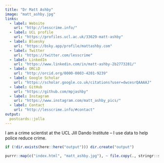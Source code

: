 ```yaml
---
title: "Dr Matt Ashby"
image: "matt_ashby.jpg"
links:
  - label: Website
    url: "http://lesscrime.info/"
  - label: UCL profile
    url: "https://profiles.ucl.ac.uk/33629-matt-ashby"
  - label: Bluesky
    url: "https://bsky.app/profile/mattashby.com"
  - label: Twitter
    url: "https://twitter.com/lesscrime"
  - label: LinkedIn
    url: "https://www.linkedin.com/in/matt-ashby-2b2773281/"
  - label: ORCiD
    url: "http://orcid.org/0000-0003-4201-9239"
  - label: Google Scholar
    url: "https://scholar.google.co.uk/citations?user=dwcesrQAAAAJ"
  - label: GitHub
    url: "https://github.com/mpjashby"
  - label: Instagram
    url: "https://www.instagram.com/matt_ashby_pics/"
  - label: Contact
    url: "http://lesscrime.info/#contact"
output:
  postcards::jolla
---
```

 
I am a crime scientist at the UCL Jill Dando Institute -- I use data to help police reduce crime.

```r
if (!dir.exists(here::here("output"))) dir.create("output")
  
purrr::map(c("index.html", "matt_ashby.jpg"), ~ file.copy(., stringr::str_glue("output/{.}")))
```

